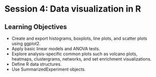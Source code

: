 # Session 4: Data visualization in R

## Learning Objectives

-   Create and export histograms, boxplots, line plots, and scatter plots using ggplot2.
-   Apply basic linear models and ANOVA tests.
-   Explore analysis-specific common plots such as volcano plots, heatmaps, clustergrams, networks, and set enrichment visualizations.
-   Define R data structures.
-   Use SummarizedExperiment objects.
